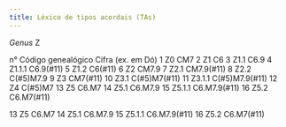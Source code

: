 ```yaml
---
title: Léxico de tipos acordais (TAs)
---
```


*Genus* Z

n°	Código genealógico	Cifra (ex. em Dó)
1	Z0 	 CM7
2	Z1 	 C6
3	Z1.1 	 C6.9
4	Z1.1.1 	 C6.9(#11)
5	Z1.2 	 C6(#11)
6	Z2 	 CM7.9
7	Z2.1 	 CM7.9(#11)
8	Z2.2 	 C(#5)M7.9
9	Z3 	 CM7(#11)
10	Z3.1 	 C(#5)M7(#11)
11	Z3.1.1 	 C(#5)M7.9(#11)
12	Z4 	 C(#5)M7
13	Z5 	 C6.M7
14	Z5.1 	 C6.M7.9
15	Z5.1.1 	 C6.M7.9(#11)
16	Z5.2 	 C6.M7(#11)

13	Z5 	 C6.M7
14	Z5.1 	 C6.M7.9
15	Z5.1.1 	 C6.M7.9(#11)
16	Z5.2 	 C6.M7(#11)



